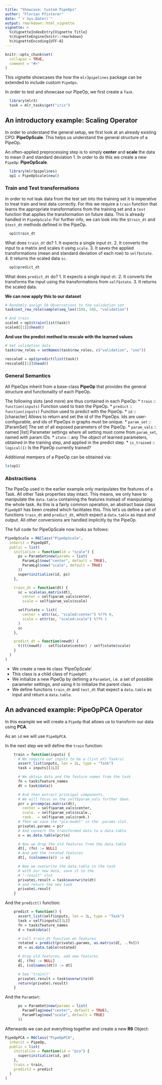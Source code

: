 ```yaml
---
title: "Showcase: Custom PipeOps"
author: "Florian Pfisterer"
date: "`r Sys.Date()`"
output: rmarkdown::html_vignette
vignette: >
  %\VignetteIndexEntry{Vignette Title}
  %\VignetteEngine{knitr::rmarkdown}
  %\VignetteEncoding{UTF-8}
---
```


```r
knitr::opts_chunk$set(
  collapse = TRUE,
  comment = "#>"
)
```


This vignette showcases the how the `mlr3pipelines` package can be extended to 
include custom `PipeOps`.

In order to test and showcase our PipeOp, we first create a `Task`.
```r
  library(mlr3)
  task = mlr_tasks$get("iris")
```


## An introductory example: Scaling Operator

In order to understand the general setup, we first look at an already existing 
CPO:  **PipeOpScale**. This helps us understand the general structure of a 
PipeOp.

An often-applied preprocessing step is to simply **center** and **scale** the data to mean $0$ and standard deviation $1$. In order to do this we create a new `PipeOp`: **PipeOpScale**.

```r
  library(mlr3pipelines)
  op1 = PipeOpScale$new()
```

### Train and Test transformations 

In order to not leak data from the test set into the training set it is imperative to treat train and test data correctly. For this we require a 
`train` function  that learns the appropriate transformations from the training set and a `test` function that applies the transformation on future data.
This is already handled in `PipeOpScale`:
For further info, we can look into the `$train_dt` and `$test_dt` methods defined in the PipeOp.

```r
  op1$train_dt
```

What does `train_dt` do?
  1. It expects a single input `dt`.
  2. It converts the input to a matrix and scales it using `scale`.
  3. It saves the applied transformations (mean and standard 
     deviation of each row) to `self$state`.
  4. It returns the scaled data `sc`.


```r
  op1$predict_dt
```

What does `predict_dt` do?
  1. It expects a single input `dt`.
  2. It converts the transforms the input using the transformations 
     from `self$state`.
  3. It returns the scaled data.

**We can now apply this to our dataset**

```r
# Randomly assign 50 Observations to the validation set
task$set_row_role(sample(seq_len(150), 50), "validation")

# And train
scaled = op1$train(list(task))
scaled[[1]]$head()
```

**And use the predict method to rescale with the learned values**

```r
# Get validation data
task$row_roles = setNames(task$row_roles, c("validation", "use"))

rescaled = op1$predict(list(task))
rescaled[[1]]$head()
```

### General Semantics

All PipeOps inherit from a base-class **PipeOp** that provides the general 
structure and functionality of each PipeOp.

The following slots (and more) are thus contained in each PipeOp:
* `train`                 :: `function(inputs)`
  Function used to train the PipeOp.
* `predict`               :: `function(inputs)`
  Function used to predict with the PipeOp.
* `id`                         :: [character]
  Allows to return and set the id of the PipeOps. Ids are user-configurable, and ids of PipeOps in graphs must be unique.
* `param_set`                  :: [ParamSet]
  The set of all exposed parameters of the PipeOp.
* `param_vals`                   :: named [list]
  Parameter settings where all setting must come from `param_set`, named with param IDs.
* `state`                      :: any
  The object of learned parameters, obtained in the training step, and applied in the predict step.
* `is_trained`                 :: `logical(1)`
  Is the PipeOp currently trained?


Additional mempers of a PipeOp can be obtained via: 

```r
ls(op1)
```

### Abstractions

The PipeOp used in the earlier example only manipulates the features of a Task. All other Task properties stay intact. This means, we only have to
manipulate the `data.table` containing the features instead of manipulating
the whole task.
As this is a fairly common operation, an abstract base class `PipeOpDT` 
has been created which facilitates this.
This let's us define a set of functions `train_dt` and `predict_dt`, which 
expect a `data.table` as input and output. All other conversions are handled implicitly by the PipeOp.

The full code for PipeOpScale now looks as follows:

```r
PipeOpScale = R6Class("PipeOpScale",
  inherit = PipeOpDT,
  public = list(
    initialize = function(id = "scale") {
      ps = ParamSet$new(params = list(
        ParamLgl$new("center", default = TRUE),
        ParamLgl$new("scale", default = TRUE)
      ))
      super$initialize(id, ps)
    },

    train_dt = function(dt) {
      sc = scale(as.matrix(dt),
        center = self$param_vals$center,
        scale = self$param_vals$scale)

      self$state = list(
        center = attr(sc, "scaled:center") %??% 0,
        scale = attr(sc, "scaled:scale") %??% 1
      )
      sc
    },

    predict_dt = function(newdt) {
      t((t(newdt) - self$state$center) / self$state$scale)
    }
  )
)
```

* We create a new `R6` class 'PipeOpScale'.
* This class is a child class of `PipeOpDT`.
* We initialize a new PipeOp by defining a `ParamSet`, i.e. a set of possible
  parameter settings, and using it to initialize the parent class.
* We define functions `train_dt` and `test_dt` that expect a `data.table` as 
  input and return a `data.table`.



## An advanced example: PipeOpPCA Operator

In this example we will create a `PipeOp` that allows us to transform our data using **PCA**.

As an `id` we will use `PipeOpPCA`.

In the next step we will define the `train` function:

```r
    train = function(inputs) {
      # We require our inputs to be a (list of) Task(s)
      assert_list(inputs, len = 1L, type = "Task")
      task = inputs[[1L]]

      # We obtain data and the feature names from the task
      fn = task$feature_names
      dt = task$data()

      # And then extract principal components.
      # We will focus on the self$param_vals further down.
      pcr = prcomp(as.matrix(dt),
        center = self$param_vals$center,
        scale. = self$param_vals$scale.,
        rank.  = self$param_vals$rank.)
      # Then we save the "pca-model" in the .params slot.
      private$.params = pcr
      # And convert the transformed data to a data.table
      x = as.data.table(pcr$x)

      # Now we drop the old features from the data.table
      dt[, (fn) := NULL]
      # And add the rotated features
      dt[, (colnames(x)) := x]

      # Now we overwrite the data.table in the task
      # with our new data, save it to the
      # "-result" slot
      private$.result = task$overwrite(dt)
      # and return the new task
      private$.result
    }
```

And the `predict()` function:

```r
    predict = function() {
      assert_list(self$inputs, len = 1L, type = "Task")
      task = self$inputs[[1L]]
      fn = task$feature_names
      d = task$data()

      # Call train_dt function on features
      rotated = predict(private$.params, as.matrix(d[, ..fn]))
      dt = as.data.table(rotated)

      # Drop old features, add new features
      d[, (fn) := NULL]
      d[, (colnames(dt)) := dt]

      # See "train()"
      private$.result = task$overwrite(d)
      return(private$.result)
    }
```

And the `ParamSet`:

```r
      ps = ParamSet$new(params = list(
        ParamFlag$new("center", default = TRUE),
        ParamFlag$new("scale", default = TRUE)
      ))
```

Afterwards we can put everything together and create a new **R6** Object:


```r
PipeOpPCA = R6Class("PipeOpPCA",
  inherit = PipeOp,
  public = list(
    initialize = function(id = "pca") {
      super$initialize(id, ps)
    },
    train = train,
    predict2 = predict
  )
)
```
